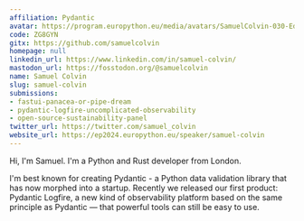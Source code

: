 ```yaml
---
affiliation: Pydantic
avatar: https://program.europython.eu/media/avatars/SamuelColvin-030-Edit-extended_6sJz7qu.jpg
code: ZG8GYN
gitx: https://github.com/samuelcolvin
homepage: null
linkedin_url: https://www.linkedin.com/in/samuel-colvin/
mastodon_url: https://fosstodon.org/@samuelcolvin
name: Samuel Colvin
slug: samuel-colvin
submissions:
- fastui-panacea-or-pipe-dream
- pydantic-logfire-uncomplicated-observability
- open-source-sustainability-panel
twitter_url: https://twitter.com/samuel_colvin
website_url: https://ep2024.europython.eu/speaker/samuel-colvin
---
```


Hi, I'm Samuel. I'm a Python and Rust developer from London.

I'm best known for creating Pydantic - a Python data validation library that has now morphed into a startup. Recently we released our first product: Pydantic Logfire, a new kind of observability platform based on the same principle as Pydantic — that powerful tools can still be easy to use.
